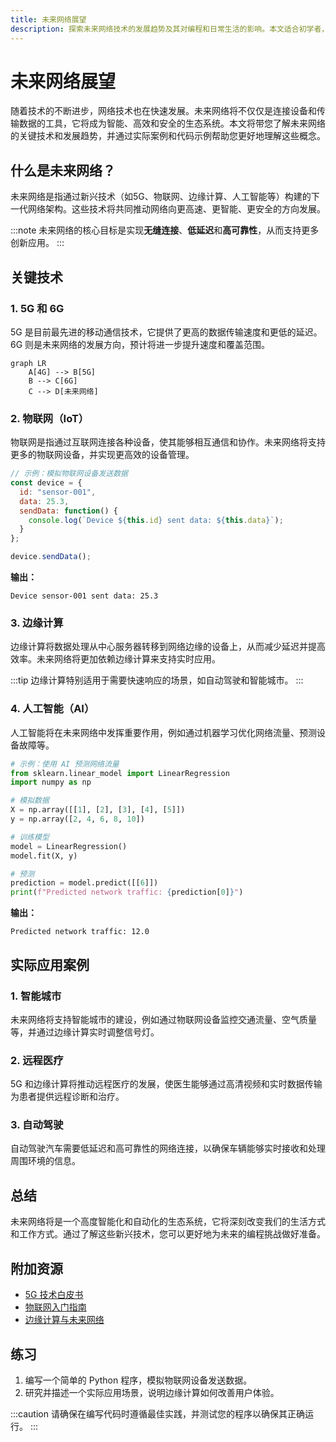 ```yaml
---
title: 未来网络展望
description: 探索未来网络技术的发展趋势及其对编程和日常生活的影响。本文适合初学者，涵盖基本概念、实际案例和代码示例。
---
```


# 未来网络展望

随着技术的不断进步，网络技术也在快速发展。未来网络将不仅仅是连接设备和传输数据的工具，它将成为智能、高效和安全的生态系统。本文将带您了解未来网络的关键技术和发展趋势，并通过实际案例和代码示例帮助您更好地理解这些概念。

## 什么是未来网络？

未来网络是指通过新兴技术（如5G、物联网、边缘计算、人工智能等）构建的下一代网络架构。这些技术将共同推动网络向更高速、更智能、更安全的方向发展。

:::note
未来网络的核心目标是实现**无缝连接**、**低延迟**和**高可靠性**，从而支持更多创新应用。
:::

## 关键技术

### 1. 5G 和 6G

5G 是目前最先进的移动通信技术，它提供了更高的数据传输速度和更低的延迟。6G 则是未来网络的发展方向，预计将进一步提升速度和覆盖范围。

```mermaid
graph LR
    A[4G] --> B[5G]
    B --> C[6G]
    C --> D[未来网络]
```

### 2. 物联网（IoT）

物联网是指通过互联网连接各种设备，使其能够相互通信和协作。未来网络将支持更多的物联网设备，并实现更高效的设备管理。

```javascript
// 示例：模拟物联网设备发送数据
const device = {
  id: "sensor-001",
  data: 25.3,
  sendData: function() {
    console.log(`Device ${this.id} sent data: ${this.data}`);
  }
};

device.sendData();
```

**输出：**
```
Device sensor-001 sent data: 25.3
```

### 3. 边缘计算

边缘计算将数据处理从中心服务器转移到网络边缘的设备上，从而减少延迟并提高效率。未来网络将更加依赖边缘计算来支持实时应用。

:::tip
边缘计算特别适用于需要快速响应的场景，如自动驾驶和智能城市。
:::

### 4. 人工智能（AI）

人工智能将在未来网络中发挥重要作用，例如通过机器学习优化网络流量、预测设备故障等。

```python
# 示例：使用 AI 预测网络流量
from sklearn.linear_model import LinearRegression
import numpy as np

# 模拟数据
X = np.array([[1], [2], [3], [4], [5]])
y = np.array([2, 4, 6, 8, 10])

# 训练模型
model = LinearRegression()
model.fit(X, y)

# 预测
prediction = model.predict([[6]])
print(f"Predicted network traffic: {prediction[0]}")
```

**输出：**
```
Predicted network traffic: 12.0
```

## 实际应用案例

### 1. 智能城市

未来网络将支持智能城市的建设，例如通过物联网设备监控交通流量、空气质量等，并通过边缘计算实时调整信号灯。

### 2. 远程医疗

5G 和边缘计算将推动远程医疗的发展，使医生能够通过高清视频和实时数据传输为患者提供远程诊断和治疗。

### 3. 自动驾驶

自动驾驶汽车需要低延迟和高可靠性的网络连接，以确保车辆能够实时接收和处理周围环境的信息。

## 总结

未来网络将是一个高度智能化和自动化的生态系统，它将深刻改变我们的生活方式和工作方式。通过了解这些新兴技术，您可以更好地为未来的编程挑战做好准备。

## 附加资源

- [5G 技术白皮书](https://example.com/5g-whitepaper)
- [物联网入门指南](https://example.com/iot-guide)
- [边缘计算与未来网络](https://example.com/edge-computing)

## 练习

1. 编写一个简单的 Python 程序，模拟物联网设备发送数据。
2. 研究并描述一个实际应用场景，说明边缘计算如何改善用户体验。

:::caution
请确保在编写代码时遵循最佳实践，并测试您的程序以确保其正确运行。
:::